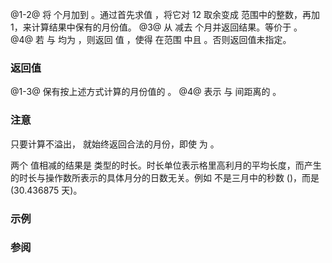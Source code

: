 {{cpp/chrono/title|operator+|operator- {{small|(std::chrono::month)}}}}
{{cpp/chrono/month/navbar}}
{{dcl begin}}
{{dcl header|chrono}}
{{dcl|since=c++20|num=1|1=
constexpr std::chrono::month operator+( const std::chrono::month&amp; m,
                                        const std::chrono::months&amp; ms ) noexcept;
}}
{{dcl|since=c++20|num=2|1=
constexpr std::chrono::month operator+( const std::chrono::months&amp; ms,
                                        const std::chrono::month&amp; m ) noexcept;
}}
{{dcl|since=c++20|num=3|1=
constexpr std::chrono::month operator-( const std::chrono::month&amp; m, 
                                        const std::chrono::months&amp; ms ) noexcept;
}}
{{dcl|since=c++20|num=4|1=
constexpr std::chrono::months operator-( const std::chrono::month&amp; m1, 
                                         const std::chrono::month&amp; m2 ) noexcept;
}}
{{dcl end}}

@1-2@ 将 {{tt|ms.count()}} 个月加到 {{c|m}}。通过首先求值 {{c|static_cast&lt;long long&gt;(unsigned(m)) + (ms.count() - 1)}}，将它对 12 取余变成 {{closed range|0|11}} 范围中的整数，再加 1，来计算结果中保有的月份值。
@3@ 从 {{c|m}} 减去 {{c|ms.count()}} 个月并返回结果。等价于 {{c|return m + -ms;}}。
@4@ 若 {{c|1=m1.ok()}} 与 {{c|1=m2.ok()}} 均为 {{c|true}}，则返回 {{lc|std::chrono::months}} 值 {{c|m}}，使得 {{tt|m.count()}} 在范围  {{closed range|0|11}} 中且 {{c|1=m2 + m == m1}}。否则返回值未指定。

===返回值===
@1-3@ 保有按上述方式计算的月份值的 {{lc|std::chrono::month}}。
@4@ 表示 {{c|m1}} 与 {{c|m2}} 间距离的 {{lc|std::chrono::months}}。

===注意===
只要计算不溢出，{{v|1-3}} 就始终返回合法的月份，即使 {{c|m.ok()}} 为 {{c|false}}。

两个 {{tt|month}} 值相减的结果是 {{lc|std::chrono::months}} 类型的时长。时长单位表示格里高利月的平均长度，而产生的时长与操作数所表示的具体月分的日数无关。例如 {{c|std::chrono::seconds(std::chrono::April - std::chrono::March)}} 不是三月中的秒数 ({{c|2678400s}})，而是 {{c|2629746s}} (30.436875 天)。

===示例===
{{example
|code=
#include &lt;cassert&gt;
#include &lt;chrono&gt;

int main()
{
    std::chrono::month m{6};

    m = m + std::chrono::months(2);
    assert(m == std::chrono::month(8));

    m = m - std::chrono::months(3);
    assert(m == std::chrono::month(5));
 
    constexpr std::chrono::months ms = std::chrono::month(8) - std::chrono::month(6);
    static_assert(ms == std::chrono::months(2));
}
}}

===参阅===
{{dsc begin}}
{{dsc inc|cpp/chrono/month/dsc operator_inc dec}}
{{dsc inc|cpp/chrono/month/dsc operator_arith}}
{{dsc end}}

{{langlinks|en|es|ja|ru}}